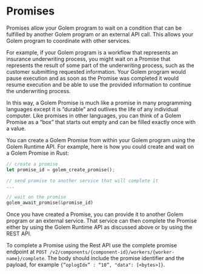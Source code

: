 # Promises

Promises allow your Golem program to wait on a condition that can be fulfilled by another Golem program or an external API call. This allows your Golem program to coordinate with other services.

For example, if your Golem program is a workflow that represents an insurance underwriting process, you might wait on a Promise that represents the result of some part of the underwriting process, such as the customer submitting requested information. Your Golem program would pause execution and as soon as the Promise was completed it would resume execution and be able to use the provided information to continue the underwriting process.

In this way, a Golem Promise is much like a promise in many programming languages except it is “durable” and outlives the life of any individual computer. Like promises in other languages, you can think of a Golem Promise as a “box” that starts out empty and can be filled exactly once with a value.

You can create a Golem Promise from within your Golem program using the Golem Runtime API. For example, here is how you could create and wait on a Golem Promise in Rust:

```rust
// create a promise
let promise_id = golem_create_promise();

// send promise to another service that will complete it
...

// wait on the promise
golem_await_promise(&promise_id)
```

Once you have created a Promise, you can provide it to another Golem program or an external service. That service can then complete the Promise either by using the Golem Runtime API as discussed above or by using the REST API.

To complete a Promise using the Rest API use the complete promise endpoint at `POST /v2/components/{component-id}/workers/{worker-name}/complete`. The body should include the promise identifier and the payload, for example `{”oplogIdx” : “10”, "data": [<bytes>]}`.
